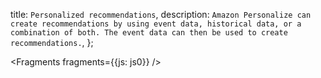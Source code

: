  title: `Personalized recommendations`,
  description: `Amazon Personalize can create recommendations by using event data, historical data, or a combination of both. The event data can then be used to create recommendations.`,
};


<Fragments fragments={{js: js0}} />